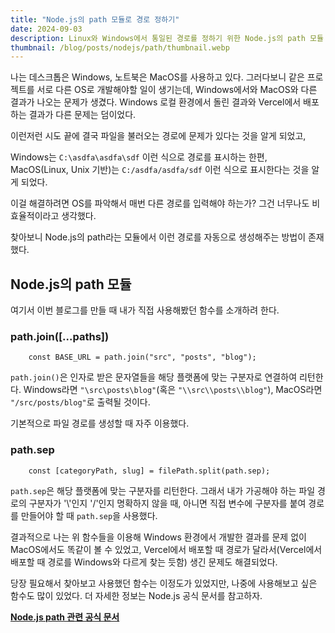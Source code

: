 ```yaml
---
title: "Node.js의 path 모듈로 경로 정하기"
date: 2024-09-03
description: Linux와 Windows에서 통일된 경로를 정하기 위한 Node.js의 path 모듈 사용법 알아보기
thumbnail: /blog/posts/nodejs/path/thumbnail.webp
---
```


나는 데스크톱은 Windows, 노트북은 MacOS를 사용하고 있다. 
그러다보니 같은 프로젝트를 서로 다른 OS로 개발해야할 일이 생기는데, Windows에서와 MacOS와 다른 결과가 나오는 문제가 생겼다.
Windows 로컬 환경에서 돌린 결과와 Vercel에서 배포하는 결과가 다른 문제는 덤이었다.

이런저런 시도 끝에 결국 파일을 불러오는 경로에 문제가 있다는 것을 알게 되었고,

Windows는 `C:\asdfa\asdfa\sdf` 이런 식으로 경로를 표시하는 한편,
MacOS(Linux, Unix 기반)는 `C:/asdfa/asdfa/sdf` 이런 식으로 표시한다는 것을 알게 되었다.

이걸 해결하려면 OS를 파악해서 매번 다른 경로를 입력해야 하는가?
그건 너무나도 비효율적이라고 생각했다.

찾아보니 Node.js의 path라는 모듈에서 이런 경로를 자동으로 생성해주는 방법이 존재했다.


## Node.js의 path 모듈

여기서 이번 블로그를 만들 때 내가 직접 사용해봤던 함수를 소개하려 한다.

### path.join([...paths])
```tsx
    const BASE_URL = path.join("src", "posts", "blog");
```

`path.join()`은 인자로 받은 문자열들을 해당 플랫폼에 맞는 구분자로 연결하여 리턴한다.
Windows라면 `"\src\posts\blog"`(혹은 `"\\src\\posts\\blog"`),
MacOS라면 `"/src/posts/blog"`로 출력될 것이다.

기본적으로 파일 경로를 생성할 때 자주 이용했다.

### path.sep
```tsx
    const [categoryPath, slug] = filePath.split(path.sep); 
```

`path.sep`은 해당 플랫폼에 맞는 구분자를 리턴한다.
그래서 내가 가공해야 하는 파일 경로의 구분자가 '\\'인지 '/'인지 명확하지 않을 때,
아니면 직접 변수에 구분자를 붙여 경로를 만들어야 할 때 `path.sep`을 사용했다.

결과적으로 나는 위 함수들을 이용해 Windows 환경에서 개발한 결과를 문제 없이 MacOS에서도 똑같이 볼 수 있었고,
Vercel에서 배포할 때 경로가 달라서(Vercel에서 배포할 때 경로를 Windows와 다르게 찾는 듯함) 생긴 문제도 해결되었다.

당장 필요해서 찾아보고 사용했던 함수는 이정도가 있었지만,
나중에 사용해보고 싶은 함수도 많이 있었다. 더 자세한 정보는 Node.js 공식 문서를 참고하자.

[**Node.js path 관련 공식 문서**](https://nodejs.org/api/path.html)
